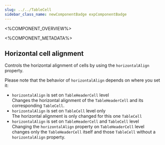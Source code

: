 ```yaml
---
slug: ../../TableCell
sidebar_class_name: newComponentBadge expComponentBadge
---
```



<%COMPONENT_OVERVIEW%>

<%COMPONENT_METADATA%>

## Horizontal cell alignment

Controls the horizontal alignment of cells by using the `horizontalAlign` property.

Please note that the behavior of `horizontalAlign` depends on where you set it:
- `horizontalAlign` is set on `TableHeaderCell` level<br />
Changes the horizontal alignment of the `TableHeaderCell` and its corresponding `TableCell`.
- `horizontalAlign` is set on `TableCell` level only<br />
The horizontal alignment is only changed for this one `TableCell`
- `horizontalAlign` is set on `TableHeaderCell` and `TableCell` level<br />
Changing the `horizontalAlign` property on `TableHeaderCell` level changes only the `TableHeaderCell` itself and those `TableCell` without a `horizontalAlign` property.

<HAlign />
